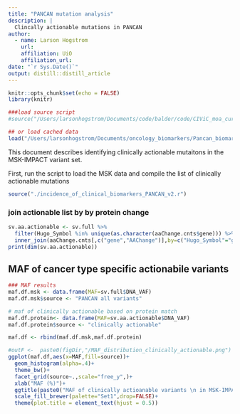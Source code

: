 ```yaml
---
title: "PANCAN mutation analysis"
description: |
  Clincally actionable mutations in PANCAN
author:
  - name: Larson Hogstrom 
    url: 
    affiliation: UiO
    affiliation_url: 
date: "`r Sys.Date()`"
output: distill::distill_article
---
```


```r
knitr::opts_chunk$set(echo = FALSE)
library(knitr)

###load source script 
#source("/Users/larsonhogstrom/Documents/code/balder/code/CIViC_moa_curation.r")

## or load cached data
load("/Users/larsonhogstrom/Documents/oncology_biomarkers/Pancan_biomarker_incidence_20221004/pancan_work_space.RData")
```

This document describes identifying clinically actionable mutaitons in the MSK-IMPACT variant set.

First, run the script to load the MSK data and compile the list of clinically actionable mutations

```r
source("./incidence_of_clinical_biomarkers_PANCAN_v2.r")
```


### join actionable list by by protein change

```r
sv.aa.actionable <- sv.full %>% 
  filter(Hugo_Symbol %in% unique(as.character(aaChange.cnts$gene))) %>% # aa.rep
  inner_join(aaChange.cnts[,c("gene","AAChange")],by=c("Hugo_Symbol"="gene","HGVSp_Short_mod"="AAChange"))
print(dim(sv.aa.actionable))
```

## MAF of cancer type specific actionabile variants 

```r
### MAF results
maf.df.msk <- data.frame(MAF=sv.full$DNA_VAF)
maf.df.msk$source <- "PANCAN all variants"

# maf of clinically actionable based on protein match
maf.df.protein<- data.frame(MAF=sv.aa.actionable$DNA_VAF)
maf.df.protein$source <- "clinically actionable"

maf.df <- rbind(maf.df.msk,maf.df.protein)

#outF <-  paste0(figDir,"/MAF_distribution_clinically_actionable.png")
ggplot(maf.df,aes(x=MAF,fill=source))+
  geom_histogram(alpha=.4)+
  theme_bw()+
  facet_grid(source~.,scale="free_y",)+
  xlab("MAF (%)")+
  ggtitle(paste0("MAF of clinically actioanable variants \n in MSK-IMPACT"))+
  scale_fill_brewer(palette="Set1",drop=FALSE)+
  theme(plot.title = element_text(hjust = 0.5))
```


<!-- ```{r, include=TRUE, echo=TRUE} -->
<!-- #print(table(msk.protein$MOAset,msk.protein$source,exclude = NULL)) -->

<!-- ``` -->



<!-- ### rank mutations -->
<!-- Now rank order clinically actionable mutations by how often they occur in MSK -->

<!-- ```{r, include=TRUE, echo=TRUE} -->

<!-- msk.protein.cnt <- msk %>% -->
<!--   dplyr::inner_join(dbAlteration,by=c("Hugo_Symbol"="gene", -->
<!--                                       "protein_change"="AAChange")) %>% -->
<!--   dplyr::group_by(Hugo_Symbol,protein_change) %>% -->
<!--   dplyr::summarize(n.patients.mutated=dplyr::n_distinct(PATIENT_ID), -->
<!--                    source=paste0(unique(source),collapse=";")) %>% -->
<!--   dplyr::arrange(desc(n.patients.mutated)) -->
<!-- #print(dim(msk.protein.cnt)) -->
<!-- #print(table(msk.protein.cnt$source,exclude = NULL)) -->
<!-- knitr::kable(head(msk.protein.cnt)) -->
<!-- ``` -->

<!-- ### impose cancer type matches (protein) -->
<!-- ```{r, include=TRUE} -->
<!-- msk.protein.cancer <- msk %>% -->
<!--   dplyr::inner_join(dbRules,by=c("Hugo_Symbol"="gene", -->
<!--                                  "protein_change"="AAChange", -->
<!--                                  "CANCER_TYPE"="MskCancerType"))  -->
<!-- msk.protein.cancer.cnt <- msk.protein.cancer %>% -->
<!--   dplyr::group_by(Hugo_Symbol,protein_change,CANCER_TYPE) %>% -->
<!--   dplyr::summarize(n.patients.mutated=dplyr::n_distinct(PATIENT_ID), -->
<!--                    source=paste0(unique(source),collapse=";"), -->
<!--                    Drugs=paste0(unique(Drugs),collapse=";"), -->
<!--                    ReferenceOrTrialID=paste0(unique(ReferenceOrTrialID),collapse=";")) %>% -->
<!--   dplyr::arrange(desc(n.patients.mutated)) -->
<!-- print(dim(msk.protein.cancer.cnt)) -->
<!-- print(table(msk.protein.cancer.cnt$source,exclude = NULL)) -->
<!-- print(sum(msk.protein.cancer.cnt$n.patients.mutated)) -->
<!-- ``` -->

